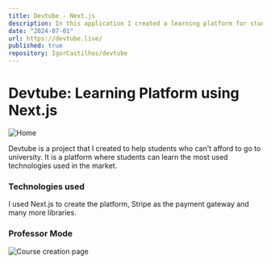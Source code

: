 ```yaml
---
title: Devtube - Next.js
description: In this application I created a learning platform for students who can't afford going to university
date: "2024-07-01"
url: https://devtube.live/
published: true
repository: IgorCastilhos/devtube
---
```



# Devtube: Learning Platform using Next.js

![Home](https://github.com/IgorCastilhos/portfolio_blog/assets/101683017/6954f0f6-4f87-4e59-84d5-ecc3f905508c)

Devtube is a project that I created to help students who can't afford to go to university. It is a platform where students can learn the most used technologies used in the market.

### Technologies used

I used Next.js to create the platform, Stripe as the payment gateway and many more libraries.

### Professor Mode

![Course creation page](https://github.com/IgorCastilhos/portfolio_blog/assets/101683017/9e918fd3-5ae6-4341-aa49-5b8b16c3d92a)
